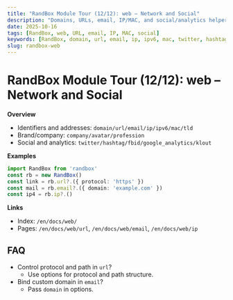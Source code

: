 ```yaml
---
title: "RandBox Module Tour (12/12): web – Network and Social"
description: "Domains, URLs, email, IP/MAC, and social/analytics helpers for integration testing. Examples, FAQs, and references."
date: 2025-10-16
tags: [RandBox, web, URL, email, IP, MAC, social]
keywords: [RandBox, domain, url, email, ip, ipv6, mac, twitter, hashtag]
slug: randbox-web
---
```


# RandBox Module Tour (12/12): web – Network and Social

**Overview**
- Identifiers and addresses: `domain/url/email/ip/ipv6/mac/tld`
- Brand/company: `company/avatar/profession`
- Social and analytics: `twitter/hashtag/fbid/google_analytics/klout`

**Examples**
```ts
import RandBox from 'randbox'
const rb = new RandBox()
const link = rb.url?.({ protocol: 'https' })
const mail = rb.email?.({ domain: 'example.com' })
const ip4 = rb.ip?.()
```

**Links**
- Index: `/en/docs/web/`
- Pages: `/en/docs/web/url`, `/en/docs/web/email`, `/en/docs/web/ip`

## FAQ

- Control protocol and path in `url`?
  - Use options for protocol and path structure.
- Bind custom domain in `email`?
  - Pass `domain` in options.

